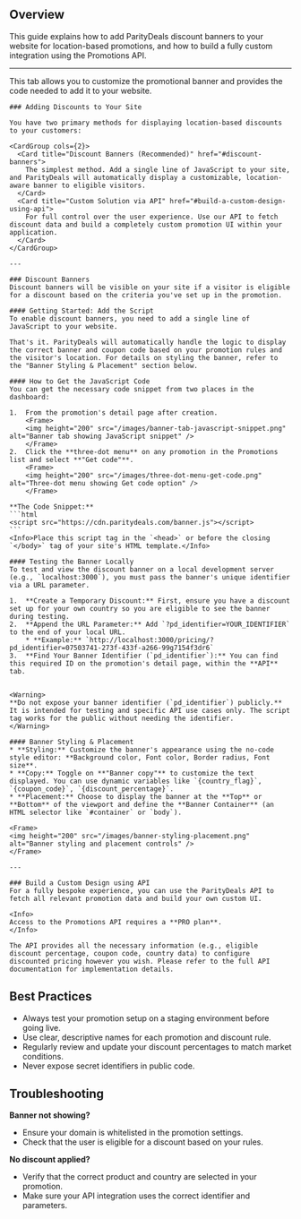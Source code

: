 ## Overview

This guide explains how to add ParityDeals discount banners to your website for location-based promotions, and how to build a fully custom integration using the Promotions API.

---

<Tab title="Banner & Site Integration">
    This tab allows you to customize the promotional banner and provides the code needed to add it to your website.

    ### Adding Discounts to Your Site

    You have two primary methods for displaying location-based discounts to your customers:

    <CardGroup cols={2}>
      <Card title="Discount Banners (Recommended)" href="#discount-banners">
        The simplest method. Add a single line of JavaScript to your site, and ParityDeals will automatically display a customizable, location-aware banner to eligible visitors.
      </Card>
      <Card title="Custom Solution via API" href="#build-a-custom-design-using-api">
        For full control over the user experience. Use our API to fetch discount data and build a completely custom promotion UI within your application.
      </Card>
    </CardGroup>

    ---
    
    ### Discount Banners
    Discount banners will be visible on your site if a visitor is eligible for a discount based on the criteria you've set up in the promotion.

    #### Getting Started: Add the Script
    To enable discount banners, you need to add a single line of JavaScript to your website.
    
    That's it. ParityDeals will automatically handle the logic to display the correct banner and coupon code based on your promotion rules and the visitor's location. For details on styling the banner, refer to the "Banner Styling & Placement" section below.

    #### How to Get the JavaScript Code
    You can get the necessary code snippet from two places in the dashboard:
    
    1.  From the promotion's detail page after creation.
        <Frame>
        <img height="200" src="/images/banner-tab-javascript-snippet.png" alt="Banner tab showing JavaScript snippet" />
        </Frame>
    2.  Click the **three-dot menu** on any promotion in the Promotions list and select **"Get code"**.
        <Frame>
        <img height="200" src="/images/three-dot-menu-get-code.png" alt="Three-dot menu showing Get code option" />
        </Frame>
    
    **The Code Snippet:**
    ```html
    <script src="https://cdn.paritydeals.com/banner.js"></script>
    ```
    <Info>Place this script tag in the `<head>` or before the closing `</body>` tag of your site's HTML template.</Info>

    #### Testing the Banner Locally
    To test and view the discount banner on a local development server (e.g., `localhost:3000`), you must pass the banner's unique identifier via a URL parameter.

    1.  **Create a Temporary Discount:** First, ensure you have a discount set up for your own country so you are eligible to see the banner during testing.
    2.  **Append the URL Parameter:** Add `?pd_identifier=YOUR_IDENTIFIER` to the end of your local URL.
        * **Example:** `http://localhost:3000/pricing/?pd_identifier=07503741-273f-433f-a266-99g7154f3dr6`
    3.  **Find Your Banner Identifier (`pd_identifier`):** You can find this required ID on the promotion's detail page, within the **API** tab.
     

    <Warning>
    **Do not expose your banner identifier (`pd_identifier`) publicly.** It is intended for testing and specific API use cases only. The script tag works for the public without needing the identifier.
    </Warning>

    #### Banner Styling & Placement
    * **Styling:** Customize the banner's appearance using the no-code style editor: **Background color, Font color, Border radius, Font size**.
    * **Copy:** Toggle on **"Banner copy"** to customize the text displayed. You can use dynamic variables like `{country_flag}`, `{coupon_code}`, `{discount_percentage}`.
    * **Placement:** Choose to display the banner at the **Top** or **Bottom** of the viewport and define the **Banner Container** (an HTML selector like `#container` or `body`).

    <Frame>
    <img height="200" src="/images/banner-styling-placement.png" alt="Banner styling and placement controls" />
    </Frame>

    ---
    
    ### Build a Custom Design using API
    For a fully bespoke experience, you can use the ParityDeals API to fetch all relevant promotion data and build your own custom UI.
    
    <Info>
    Access to the Promotions API requires a **PRO plan**.
    </Info>

    The API provides all the necessary information (e.g., eligible discount percentage, coupon code, country data) to configure discounted pricing however you wish. Please refer to the full API documentation for implementation details.
  </Tab>

## Best Practices

- Always test your promotion setup on a staging environment before going live.
- Use clear, descriptive names for each promotion and discount rule.
- Regularly review and update your discount percentages to match market conditions.
- Never expose secret identifiers in public code.

## Troubleshooting

**Banner not showing?**
- Ensure your domain is whitelisted in the promotion settings.
- Check that the user is eligible for a discount based on your rules.

**No discount applied?**
- Verify that the correct product and country are selected in your promotion.
- Make sure your API integration uses the correct identifier and parameters.

